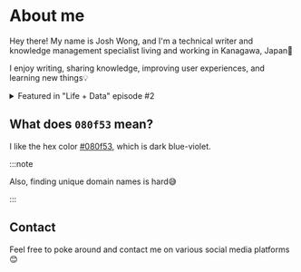 # About me


Hey there! My name is Josh Wong, and I'm a technical writer and knowledge management specialist living and working in Kanagawa, Japan🗾

I enjoy writing, sharing knowledge, improving user experiences, and learning new things💡

<details>
<summary>Featured in "Life + Data" episode #2</summary>
<div className="youtube-embed">
  <LiteYouTubeEmbed id="LJt8iPnxnmQ" title="Life + Data w/Joshua Wong, Content Strategist and Technical Writer at Scalar, Inc. (Episode #2)" poster="maxresdefault" />
</div>
</details>

## What does `080f53` mean?

I like the hex color [#080f53](https://encycolorpedia.com/080f53), which is dark blue-violet.

:::note

Also, finding unique domain names is hard😅

:::

## Contact

Feel free to poke around and contact me on various social media platforms😊

<CardRowSocial />
